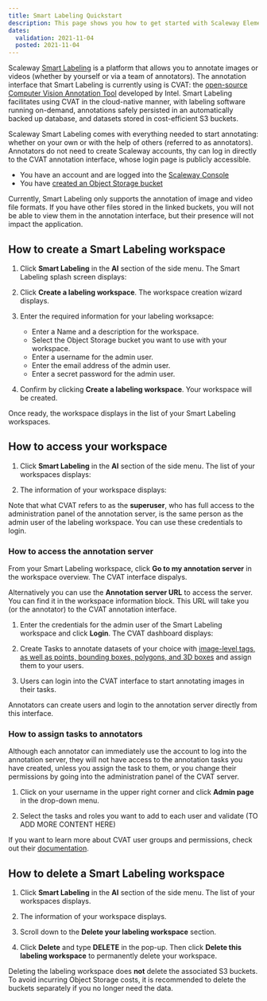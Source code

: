 ```yaml
---
title: Smart Labeling Quickstart
description: This page shows you how to get started with Scaleway Elements Bare Metal Servers.
dates:
  validation: 2021-11-04
  posted: 2021-11-04
---
```


Scaleway [Smart Labeling](ADD_LINK) is a platform that allows you to annotate images or videos (whether by yourself or via a team of annotators). The annotation interface that Smart Labeling is currently using is CVAT: the [open-source Computer Vision Annotation Tool](https://github.com/openvinotoolkit/cvat) developed by Intel. Smart Labeling facilitates using CVAT in the cloud-native manner, with labeling software running on-demand, annotations safely persisted in an automatically backed up database, and datasets stored in cost-efficient S3 buckets.

Scaleway Smart Labeling comes with everything needed to start annotating: whether on your own or with the help of others (referred to as annotators). Annotators do not need to create Scaleway accounts, thy can log in directly to the CVAT annotation interface, whose login page is publicly accessible.

<Message type="requirement">

  - You have an account and are logged into the [Scaleway Console](https://console.scaleway.com) 
  - You have [created an Object Storage bucket](/storage/object/quickstart/)

</Message>

<Message type="note">

Currently, Smart Labeling only supports the annotation of image and video file formats. If you have other files stored in the linked buckets, you will not be able to view them in the annotation interface, but their presence will not impact the application.

</Message>

## How to create a Smart Labeling workspace

1. Click **Smart Labeling** in the **AI** section of the side menu. The Smart Labeling splash screen displays:

  <Lightbox src="scaleway-smart-labeling-splash.png" />

2. Click **Create a labeling workspace**. The workspace creation wizard displays.

3. Enter the required information for your labeling worksapce:
    * Enter a Name and a description for the workspace.
    * Select the Object Storage bucket you want to use with your workspace.
    * Enter a username for the admin user.
    * Enter the email address of the admin user. 
    * Enter a secret password for the admin user.

4. Confirm by clicking **Create a labeling workspace**. Your workspace will be created.

Once ready, the workspace displays in the list of your Smart Labeling workspaces.

## How to access your workspace

1. Click **Smart Labeling** in the **AI** section of the side menu. The list of your workspaces displays:

  <Lightbox src="scaleway-smart-labeling-list.png" />

2. The information of your workspace displays:

  <Lightbox src="scaleway-smart-labeling-worksapce.png" />

  <Message type="tip">

  Note that what CVAT refers to as the **superuser**, who has full access to the administration panel of the annotation server, is the same person as the admin user of the labeling workspace. You can use these credentials to login.

  </Message>

### How to access the annotation server

From your Smart Labeling workspace, click **Go to my annotation server** in the workspace overview. The CVAT interface dispalys. 

<Message type="note">

Alternatively you can use the **Annotation server URL** to access the server. You can find it in the workspace information block. This URL will take you (or the annotator) to the CVAT annotation interface. 

</Message>

1. Enter the credentials for the admin user of the Smart Labeling workspace and click **Login**. The CVAT dashboard displays:

  <Lightbox src="scaleway-smart-labeling-dashboard.png" />

2. Create Tasks to annotate datasets of your choice with [image-level tags, as well as points, bounding boxes, polygons, and 3D boxes](https://openvinotoolkit.github.io/cvat/docs/manual/basics/types-of-shapes/) and assign them to your users.

3. Users can login into the CVAT interface to start annotating images in their tasks.

  <Message type="important">

  Annotators can create users and login to the annotation server directly from this interface. 

  </Message>

### How to assign tasks to annotators

Although each annotator can immediately use the account to log into the annotation server, they will not have access to the annotation tasks you have created, unless you assign the task to them, or you change their permissions by going into the administration panel of the CVAT server.

1. Click on your username in the upper right corner and click **Admin page** in the drop-down menu.

2. Select the tasks and roles you want to add to each user and validate (TO ADD MORE CONTENT HERE)

  <Message type="tip">

  If you want to learn more about CVAT user groups and permissions, check out their [documentation](https://openvinotoolkit.github.io/cvat/docs/manual/basics/authorization/). 

  </Message>

## How to delete a Smart Labeling workspace

1. Click **Smart Labeling** in the **AI** section of the side menu. The list of your workspaces displays.

2. The information of your workspace displays.

3. Scroll down to the **Delete your labeling workspace** section. 

4. Click **Delete** and type **DELETE** in the pop-up. Then click **Delete this labeling workspace** to permanently delete your workspace.

  <Message typ="note">

  Deleting the labeling workspace does **not** delete the associated S3 buckets. To avoid incurring Object Storage costs, it is recommended to delete the buckets separately if you no longer need the data.

  </Message>